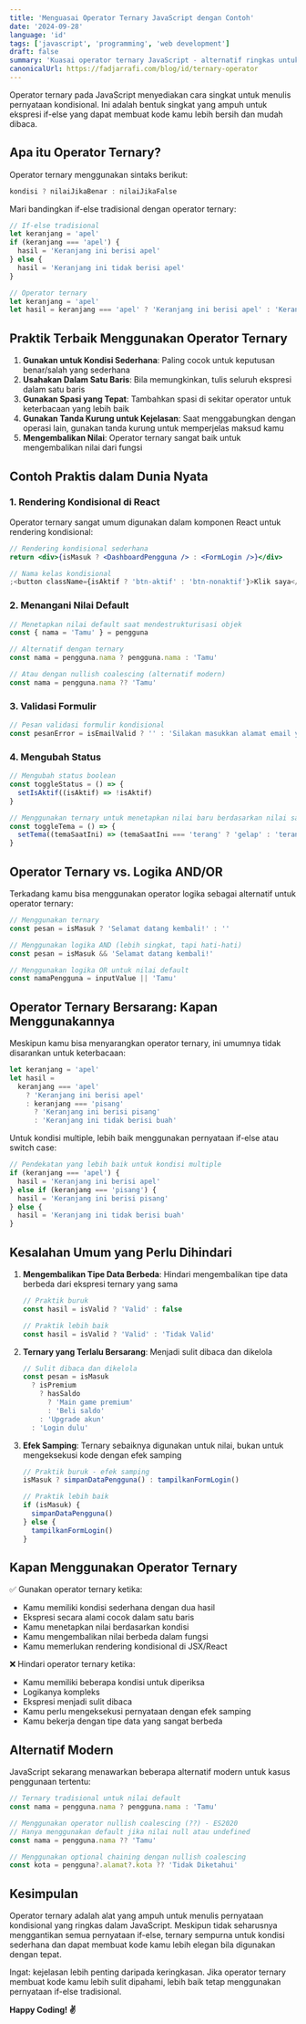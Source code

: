 ```yaml
---
title: 'Menguasai Operator Ternary JavaScript dengan Contoh'
date: '2024-09-28'
language: 'id'
tags: ['javascript', 'programming', 'web development']
draft: false
summary: 'Kuasai operator ternary JavaScript - alternatif ringkas untuk pernyataan if-else. Pelajari sintaks, praktik terbaik, dan contoh penggunaan nyata.'
canonicalUrl: https://fadjarrafi.com/blog/id/ternary-operator
---
```


Operator ternary pada JavaScript menyediakan cara singkat untuk menulis pernyataan kondisional. Ini adalah bentuk singkat yang ampuh untuk ekspresi if-else yang dapat membuat kode kamu lebih bersih dan mudah dibaca.

## Apa itu Operator Ternary?

Operator ternary menggunakan sintaks berikut:

```js
kondisi ? nilaiJikaBenar : nilaiJikaFalse
```

Mari bandingkan if-else tradisional dengan operator ternary:

```js
// If-else tradisional
let keranjang = 'apel'
if (keranjang === 'apel') {
  hasil = 'Keranjang ini berisi apel'
} else {
  hasil = 'Keranjang ini tidak berisi apel'
}

// Operator ternary
let keranjang = 'apel'
let hasil = keranjang === 'apel' ? 'Keranjang ini berisi apel' : 'Keranjang ini tidak berisi apel'
```

## Praktik Terbaik Menggunakan Operator Ternary

1. **Gunakan untuk Kondisi Sederhana**: Paling cocok untuk keputusan benar/salah yang sederhana
2. **Usahakan Dalam Satu Baris**: Bila memungkinkan, tulis seluruh ekspresi dalam satu baris
3. **Gunakan Spasi yang Tepat**: Tambahkan spasi di sekitar operator untuk keterbacaan yang lebih baik
4. **Gunakan Tanda Kurung untuk Kejelasan**: Saat menggabungkan dengan operasi lain, gunakan tanda kurung untuk memperjelas maksud kamu
5. **Mengembalikan Nilai**: Operator ternary sangat baik untuk mengembalikan nilai dari fungsi

## Contoh Praktis dalam Dunia Nyata

### 1. Rendering Kondisional di React

Operator ternary sangat umum digunakan dalam komponen React untuk rendering kondisional:

```jsx
// Rendering kondisional sederhana
return <div>{isMasuk ? <DashboardPengguna /> : <FormLogin />}</div>

// Nama kelas kondisional
;<button className={isAktif ? 'btn-aktif' : 'btn-nonaktif'}>Klik saya</button>
```

### 2. Menangani Nilai Default

```js
// Menetapkan nilai default saat mendestrukturisasi objek
const { nama = 'Tamu' } = pengguna

// Alternatif dengan ternary
const nama = pengguna.nama ? pengguna.nama : 'Tamu'

// Atau dengan nullish coalescing (alternatif modern)
const nama = pengguna.nama ?? 'Tamu'
```

### 3. Validasi Formulir

```js
// Pesan validasi formulir kondisional
const pesanError = isEmailValid ? '' : 'Silakan masukkan alamat email yang valid'
```

### 4. Mengubah Status

```js
// Mengubah status boolean
const toggleStatus = () => {
  setIsAktif((isAktif) => !isAktif)
}

// Menggunakan ternary untuk menetapkan nilai baru berdasarkan nilai saat ini
const toggleTema = () => {
  setTema((temaSaatIni) => (temaSaatIni === 'terang' ? 'gelap' : 'terang'))
}
```

## Operator Ternary vs. Logika AND/OR

Terkadang kamu bisa menggunakan operator logika sebagai alternatif untuk operator ternary:

```js
// Menggunakan ternary
const pesan = isMasuk ? 'Selamat datang kembali!' : ''

// Menggunakan logika AND (lebih singkat, tapi hati-hati)
const pesan = isMasuk && 'Selamat datang kembali!'

// Menggunakan logika OR untuk nilai default
const namaPengguna = inputValue || 'Tamu'
```

## Operator Ternary Bersarang: Kapan Menggunakannya

Meskipun kamu bisa menyarangkan operator ternary, ini umumnya tidak disarankan untuk keterbacaan:

```js
let keranjang = 'apel'
let hasil =
  keranjang === 'apel'
    ? 'Keranjang ini berisi apel'
    : keranjang === 'pisang'
      ? 'Keranjang ini berisi pisang'
      : 'Keranjang ini tidak berisi buah'
```

Untuk kondisi multiple, lebih baik menggunakan pernyataan if-else atau switch case:

```js
// Pendekatan yang lebih baik untuk kondisi multiple
if (keranjang === 'apel') {
  hasil = 'Keranjang ini berisi apel'
} else if (keranjang === 'pisang') {
  hasil = 'Keranjang ini berisi pisang'
} else {
  hasil = 'Keranjang ini tidak berisi buah'
}
```

## Kesalahan Umum yang Perlu Dihindari

1. **Mengembalikan Tipe Data Berbeda**: Hindari mengembalikan tipe data berbeda dari ekspresi ternary yang sama

   ```js
   // Praktik buruk
   const hasil = isValid ? 'Valid' : false

   // Praktik lebih baik
   const hasil = isValid ? 'Valid' : 'Tidak Valid'
   ```

2. **Ternary yang Terlalu Bersarang**: Menjadi sulit dibaca dan dikelola

   ```js
   // Sulit dibaca dan dikelola
   const pesan = isMasuk
     ? isPremium
       ? hasSaldo
         ? 'Main game premium'
         : 'Beli saldo'
       : 'Upgrade akun'
     : 'Login dulu'
   ```

3. **Efek Samping**: Ternary sebaiknya digunakan untuk nilai, bukan untuk mengeksekusi kode dengan efek samping

   ```js
   // Praktik buruk - efek samping
   isMasuk ? simpanDataPengguna() : tampilkanFormLogin()

   // Praktik lebih baik
   if (isMasuk) {
     simpanDataPengguna()
   } else {
     tampilkanFormLogin()
   }
   ```

## Kapan Menggunakan Operator Ternary

✅ Gunakan operator ternary ketika:

- Kamu memiliki kondisi sederhana dengan dua hasil
- Ekspresi secara alami cocok dalam satu baris
- Kamu menetapkan nilai berdasarkan kondisi
- Kamu mengembalikan nilai berbeda dalam fungsi
- Kamu memerlukan rendering kondisional di JSX/React

❌ Hindari operator ternary ketika:

- Kamu memiliki beberapa kondisi untuk diperiksa
- Logikanya kompleks
- Ekspresi menjadi sulit dibaca
- Kamu perlu mengeksekusi pernyataan dengan efek samping
- Kamu bekerja dengan tipe data yang sangat berbeda

## Alternatif Modern

JavaScript sekarang menawarkan beberapa alternatif modern untuk kasus penggunaan tertentu:

```js
// Ternary tradisional untuk nilai default
const nama = pengguna.nama ? pengguna.nama : 'Tamu'

// Menggunakan operator nullish coalescing (??) - ES2020
// Hanya menggunakan default jika nilai null atau undefined
const nama = pengguna.nama ?? 'Tamu'

// Menggunakan optional chaining dengan nullish coalescing
const kota = pengguna?.alamat?.kota ?? 'Tidak Diketahui'
```

## Kesimpulan

Operator ternary adalah alat yang ampuh untuk menulis pernyataan kondisional yang ringkas dalam JavaScript. Meskipun tidak seharusnya menggantikan semua pernyataan if-else, ternary sempurna untuk kondisi sederhana dan dapat membuat kode kamu lebih elegan bila digunakan dengan tepat.

Ingat: kejelasan lebih penting daripada keringkasan. Jika operator ternary membuat kode kamu lebih sulit dipahami, lebih baik tetap menggunakan pernyataan if-else tradisional.

**Happy Coding! ✌️**
